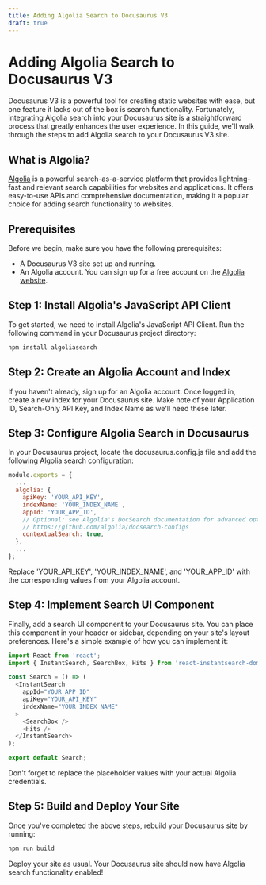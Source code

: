 ```yaml
---
title: Adding Algolia Search to Docusaurus V3
draft: true
---
```


# Adding Algolia Search to Docusaurus V3

Docusaurus V3 is a powerful tool for creating static websites with ease, but one feature it lacks out of the box is search functionality. Fortunately, integrating Algolia search into your Docusaurus site is a straightforward process that greatly enhances the user experience. In this guide, we'll walk through the steps to add Algolia search to your Docusaurus V3 site.

## What is Algolia?

[Algolia](https://www.algolia.com/) is a powerful search-as-a-service platform that provides lightning-fast and relevant search capabilities for websites and applications. It offers easy-to-use APIs and comprehensive documentation, making it a popular choice for adding search functionality to websites.

## Prerequisites

Before we begin, make sure you have the following prerequisites:

- A Docusaurus V3 site set up and running.
- An Algolia account. You can sign up for a free account on the [Algolia website](https://www.algolia.com/).

## Step 1: Install Algolia's JavaScript API Client

To get started, we need to install Algolia's JavaScript API Client. Run the following command in your Docusaurus project directory:

```bash npm2yarn
npm install algoliasearch
```
## Step 2: Create an Algolia Account and Index
If you haven't already, sign up for an Algolia account. Once logged in, create a new index for your Docusaurus site. Make note of your Application ID, Search-Only API Key, and Index Name as we'll need these later.


## Step 3: Configure Algolia Search in Docusaurus
In your Docusaurus project, locate the docusaurus.config.js file and add the following Algolia search configuration:

```js
module.exports = {
  ...
  algolia: {
    apiKey: 'YOUR_API_KEY',
    indexName: 'YOUR_INDEX_NAME',
    appId: 'YOUR_APP_ID',
    // Optional: see Algolia's DocSearch documentation for advanced options
    // https://github.com/algolia/docsearch-configs
    contextualSearch: true,
  },
  ...
};
```

Replace 'YOUR_API_KEY', 'YOUR_INDEX_NAME', and 'YOUR_APP_ID' with the corresponding values from your Algolia account.


## Step 4: Implement Search UI Component
Finally, add a search UI component to your Docusaurus site. You can place this component in your header or sidebar, depending on your site's layout preferences. Here's a simple example of how you can implement it:

```js
import React from 'react';
import { InstantSearch, SearchBox, Hits } from 'react-instantsearch-dom';

const Search = () => (
  <InstantSearch
    appId="YOUR_APP_ID"
    apiKey="YOUR_API_KEY"
    indexName="YOUR_INDEX_NAME"
  >
    <SearchBox />
    <Hits />
  </InstantSearch>
);

export default Search;
```

Don't forget to replace the placeholder values with your actual Algolia credentials.

## Step 5: Build and Deploy Your Site
Once you've completed the above steps, rebuild your Docusaurus site by running:

```bash npm2yarn
npm run build
```

Deploy your site as usual. Your Docusaurus site should now have Algolia search functionality enabled!
